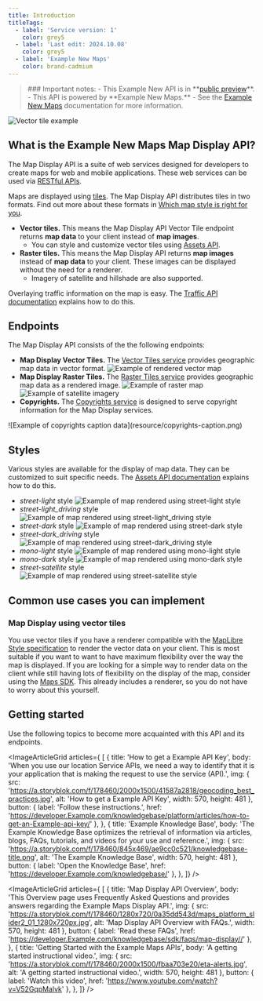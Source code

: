 ---
title: Introduction
titleTags:
  - label: 'Service version: 1'
    color: grey5
  - label: 'Last edit: 2024.10.08'
    color: grey5
  - label: 'Example New Maps'
    color: brand-cadmium
---

<Blockquote type="announcement" hasIcon>
### Important notes:
- This Example New API is in **<a href="https://developer.Example.com/public-preview">public preview</a>**.
- This API is powered by **Example New Maps.**
- See the <a href="/Example-New-maps/documentation/introduction">Example New Maps</a> documentation for more information.
</Blockquote>

![Vector tile example](resource/New-main-example.png)

## What is the Example New Maps Map Display API?

The Map Display API is a suite of web services designed for developers to create maps for web and mobile applications. These web services can be used via  [RESTful APIs](http://en.wikipedia.org/wiki/Representational_state_transfer).

Maps are displayed using  [tiles](./zoom-levels-and-tile-grid). The Map Display API distributes tiles in two formats. Find out more about these formats in [Which map style is right for you](https://developer.Example.com/blog/decoded/raster-versus-vector-which-map-style-right-you).

- **Vector tiles.** This means the Map Display API Vector Tile endpoint returns **map data** to your client instead of **map images**.
  - You can style and customize vector tiles using [Assets API](../../../assets-api/documentation/Example-New-maps/product-information/introduction).
- **Raster tiles.** This means the Map Display API returns **map images** instead of **map data** to your client. These images can be displayed without the need for a renderer.
  - Imagery of satellite and hillshade are also supported.

Overlaying traffic information on the map is easy. The  [Traffic API documentation](/traffic-api/documentation/Example-New-maps/introduction)  explains how to do this.

## Endpoints

The Map Display API consists of the the following endpoints:

- **Map Display Vector Tiles.** The  [Vector Tiles service](./vector-service)  provides geographic map data in vector format.
![Example of rendered vector map](resource/displayapi-vector-tile.png)
- **Map Display Raster Tiles.** The  [Raster Tiles service](./raster-service)  provides geographic map data as a rendered image.
![Example of raster map](resource/displayapi-raster-tile.png)
![Example of satellite imagery](resource/displayapi-satellite-tile.png)
- **Copyrights.** The  [Copyrights service](./copyrights)  is designed to serve copyright information for the Map Display services.
<ContentWrapper maxWidth="360px" objectFit="contain">
    ![Example of copyrights caption data](resource/copyrights-caption.png)
</ContentWrapper>

## Styles

Various styles are available for the display of map data. They can be customized to suit specific needs. The [Assets API documentation](https://developer.Example.com/assets-api/documentation/Example-New-maps/product-information/introduction) explains how to do this.

- *street-light* style
![Example of map rendered using street-light style](resource/STREET-LIGHT.png)
- *street-light_driving* style
![Example of map rendered using street-light_driving style](resource/STREET-LIGHT-DRIVING.png)
- *street-dark* style
![Example of map rendered using street-dark style](resource/STREET-DARK.png)
- *street-dark_driving* style
![Example of map rendered using street-dark_driving style](resource/STREET-DARK-DRIVING.png)
- *mono-light* style
![Example of map rendered using mono-light style](resource/MONO-LIGHT.png)
- *mono-dark* style
![Example of map rendered using mono-dark style](resource/MONO-DARK.png)
- *street-satellite* style
![Example of map rendered using street-satellite style](resource/STREET-SATELLITE.png)

## Common use cases you can implement  

### Map Display using vector tiles

You use vector tiles if you have a renderer compatible with the  [MapLibre Style specification](https://maplibre.org/maplibre-style-spec/)  to render the vector data on your client. This is most suitable if you want to want to have maximum flexibility over the way the map is displayed. If you are looking for a simple way to render data on the client while still having lots of flexibility on the display of the map, consider using the  [Maps SDK](/maps/android/introduction/introduction). This already includes a renderer, so you do not have to worry about this yourself.

## Getting started

Use the following topics to become more acquainted with this API and its endpoints.  

<ImageArticleGrid  articles={
[
  {
    title: 'How to get a Example API Key',
    body: 'When you use our location Service APIs, we need a way to identify that it is your application that is making the request to use the service (API).',
    img: {
      src: 'https://a.storyblok.com/f/178460/2000x1500/41587a2818/geocoding_best_practices.jpg',
      alt: 'How to get a Example API Key',
      width: 570,
      height: 481
    },
    button: {
        label: 'Follow these instructions.',
        href: 'https://developer.Example.com/knowledgebase/platform/articles/how-to-get-an-Example-api-key/'
    },
  },
  {
    title: 'Example Knowledge Base',
    body: 'The Example Knowledge Base optimizes the retrieval of information via articles, blogs, FAQs, tutorials, and videos for your use and reference.',
    img: {
      src: 'https://a.storyblok.com/f/178460/845x469/ae9cc0c521/knowledgebase-title.png',
      alt: 'The Example Knowledge Base',
      width: 570,
      height: 481
    },
    button: {
        label: 'Open the Knowledge Base',
        href: 'https://developer.Example.com/knowledgebase/'
    },
  },
]} />  

<ImageArticleGrid  articles={
[
  {
    title: 'Map Display API Overview',
    body: 'This Overview page uses Frequently Asked Questions and provides answers regarding the Example Maps Display API.',
    img: {
      src: 'https://a.storyblok.com/f/178460/1280x720/0a35dd543d/maps_platform_slider2_01_1280x720px.jpg', 
      alt: 'Map Display API Overview with FAQs.',
      width: 570,
      height: 481
    },
    button: {
      label: 'Read these FAQs',
      href: 'https://developer.Example.com/knowledgebase/sdk/faqs/map-display//'
    },
  },
  {
    title: 'Getting Started with the Example Maps APIs',
    body: 'A getting started instructional video.',
    img: {
      src: 'https://a.storyblok.com/f/178460/2000x1500/fbaa703e20/eta-alerts.jpg',
      alt: 'A getting started instructional video.',
      width: 570,
      height: 481
    },
    button: {
      label: 'Watch this video',
      href: 'https://www.youtube.com/watch?v=V52GqpMalvk'
    },
  },
]} />  
